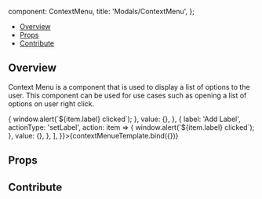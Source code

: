 
  component: ContextMenu,
  title: 'Modals/ContextMenu',
};

<Meta title="Modals/ContextMenu" component={ContextMenu} />


<Heading
  title="ContextMenu"
  componentRelativePath="ContextMenu/ContextMenu.jsx"
/>

- [Overview](#overview)
- [Props](#props)
- [Contribute](#contribute)

## Overview

Context Menu is a component that is used to display a list of options to the user.
This component can be used for use cases such as opening a list of options
on user right click.

<Canvas>
  <Story name="Overview" args={{
  items: [
    {
      label: 'Delete measurement',
      actionType: 'Delete',
      action: item => {
        window.alert(`${item.label} clicked`);
      },
      value: {},
    },
    {
      label: 'Add Label',
      actionType: 'setLabel',
      action: item => {
        window.alert(`${item.label} clicked`);
      },
      value: {},
    },
  ],
}}>{contextMenueTemplate.bind({})}</Story>
</Canvas>

## Props

<ArgsTable of={ContextMenu} />


## Contribute

<Footer componentRelativePath="ContextMenu/__stories__/ContextMenu.stories.mdx" />
